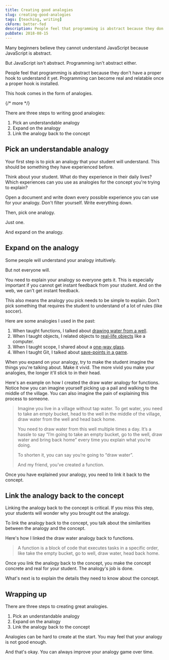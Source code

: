 ```yaml
---
title: Creating good analogies
slug: creating-good-analogies
tags: [teaching, writing]
ckForm: better-fed
description: People feel that programming is abstract because they don't have a proper hook to understand it yet. Programming can become real and relatable once a proper hook is installed. This hook comes in the form of analogies.
pubDate: 2018-08-15
---
```


Many beginners believe they cannot understand JavaScript because JavaScript is abstract.

But JavaScript isn't abstract. Programming isn't abstract either.

People feel that programming is abstract because they don't have a proper hook to understand it yet. Programming can become real and relatable once a proper hook is installed.

This hook comes in the form of analogies.

{/* more */}

There are three steps to writing good analogies:

1. Pick an understandable analogy
2. Expand on the analogy
3. Link the analogy back to the concept

## Pick an understandable analogy

Your first step is to pick an analogy that your student will understand. This should be something they have experienced before.

Think about your student. What do they experience in their daily lives? Which experiences can you use as analogies for the concept you're trying to explain?

Open a document and write down every possible experience you can use for your analogy. Don't filter yourself. Write everything down.

Then, pick one analogy.

Just one.

And expand on the analogy.

## Expand on the analogy

Some people will understand your analogy intuitively.

But not everyone will.

You need to explain your analogy so everyone gets it. This is especially important if you cannot get instant feedback from your student. And on the web, we can't get instant feedback.

This also means the analogy you pick needs to be simple to explain. Don't pick something that requires the student to understand of a lot of rules (like soccer).

Here are some analogies I used in the past:

1. When taught functions, I talked about [drawing water from a well][1].
2. When I taught objects, I related objects to [real-life objects][2] like a computer.
3. When I taught scope, I shared about a [one-way glass][3].
4. When I taught Git, I talked about [save-points in a game][4].

When you expand on your analogy, try to make the student imagine the things you're talking about. Make it vivid. The more vivid you make your analogies, the longer it'll stick to in their head.

Here's an example on how I created the draw water analogy for functions. Notice how you can imagine yourself picking up a pail and walking to the middle of the village. You can also imagine the pain of explaining this process to someone.

> Imagine you live in a village without tap water. To get water, you need to take an empty bucket, head to the well in the middle of the village, draw water from the well and head back home.
>
> You need to draw water from this well multiple times a day. It’s a hassle to say “I’m going to take an empty bucket, go to the well, draw water and bring back home” every time you explain what you’re doing.
>
> To shorten it, you can say you’re going to “draw water”.
>
> And my friend, you’ve created a function.

Once you have explained your analogy, you need to link it back to the concept.

## Link the analogy back to the concept

Linking the analogy back to the concept is critical. If you miss this step, your students will wonder why you brought out the analogy.

To link the analogy back to the concept, you talk about the similarities between the analogy and the concept.

Here's how I linked the draw water analogy back to functions.

> A function is a block of code that executes tasks in a specific order, like take the empty bucket, go to well, draw water, head back home.

Once you link the analogy back to the concept, you make the concept concrete and real for your student. The analogy's job is done.

What's next is to explain the details they need to know about the concept.

## Wrapping up

There are three steps to creating great analogies.

1. Pick an understandable analogy
2. Expand on the analogy
3. Link the analogy back to the concept

Analogies can be hard to create at the start. You may feel that your analogy is not good enough.

And that's okay. You can always improve your analogy game over time.

[1]: /blog/js-functions/
[2]: https://scotch.io/tutorials/getting-started-with-javascript-object
[3]: https://css-tricks.com/javascript-scope-closures/
[4]: /blog/setting-up-git
